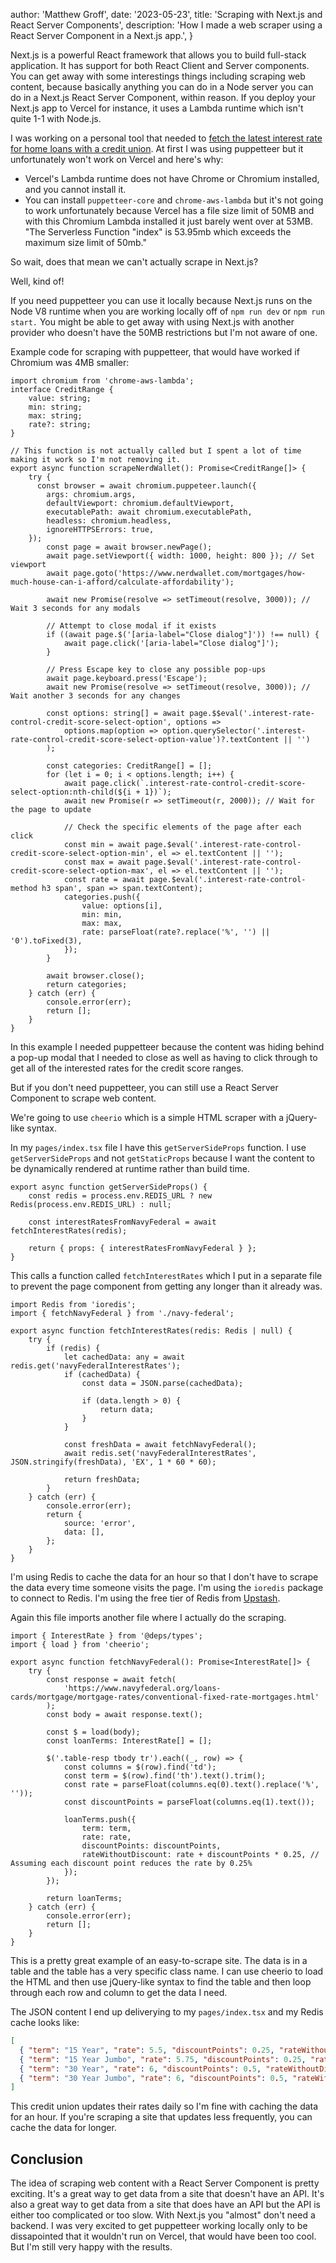 
  author: 'Matthew Groff',
  date: '2023-05-23',
  title: 'Scraping with Next.js and React Server Components',
  description:
    'How I made a web scraper using a React Server Component in a Next.js app.',
}


Next.js is a powerful React framework that allows you to build full-stack application. It has support for both React Client and Server components. You can get away with some interestings things including scraping web content, because basically anything you can do in a Node server you can do in a Next.js React Server Component, within reason. If you deploy your Next.js app to Vercel for instance, it uses a Lambda runtime which isn't quite 1-1 with Node.js.

I was working on a personal tool that needed to [fetch the latest interest rate for home loans with a credit union](https://github.com/mattlgroff/orlando-home-affordability-navy-fed). At first I was using puppetteer but it unfortunately won't work on Vercel and here's why:

- Vercel's Lambda runtime does not have Chrome or Chromium installed, and you cannot install it.
- You can install `puppetteer-core` and `chrome-aws-lambda` but it's not going to work unfortunately because Vercel has a file size limit of 50MB and with this Chromium Lambda installed it just barely went over at 53MB. "The Serverless Function "index" is 53.95mb which exceeds the maximum size limit of 50mb."

So wait, does that mean we can't actually scrape in Next.js?

Well, kind of!

If you need puppetteer you can use it locally because Next.js runs on the Node V8 runtime when you are working locally off of `npm run dev` or `npm run start.` You might be able to get away with using Next.js with another provider who doesn't have the 50MB restrictions but I'm not aware of one.

Example code for scraping with puppetteer, that would have worked if Chromium was 4MB smaller:
```tsx
import chromium from 'chrome-aws-lambda';
interface CreditRange {
    value: string;
    min: string;
    max: string;
    rate?: string;
}

// This function is not actually called but I spent a lot of time making it work so I'm not removing it.
export async function scrapeNerdWallet(): Promise<CreditRange[]> {
    try {
      const browser = await chromium.puppeteer.launch({
        args: chromium.args,
        defaultViewport: chromium.defaultViewport,
        executablePath: await chromium.executablePath,
        headless: chromium.headless,
        ignoreHTTPSErrors: true,
    });
        const page = await browser.newPage();
        await page.setViewport({ width: 1000, height: 800 }); // Set viewport
        await page.goto('https://www.nerdwallet.com/mortgages/how-much-house-can-i-afford/calculate-affordability');

        await new Promise(resolve => setTimeout(resolve, 3000)); // Wait 3 seconds for any modals

        // Attempt to close modal if it exists
        if ((await page.$('[aria-label="Close dialog"]')) !== null) {
            await page.click('[aria-label="Close dialog"]');
        }

        // Press Escape key to close any possible pop-ups
        await page.keyboard.press('Escape');
        await new Promise(resolve => setTimeout(resolve, 3000)); // Wait another 3 seconds for any changes

        const options: string[] = await page.$$eval('.interest-rate-control-credit-score-select-option', options =>
            options.map(option => option.querySelector('.interest-rate-control-credit-score-select-option-value')?.textContent || '')
        );

        const categories: CreditRange[] = [];
        for (let i = 0; i < options.length; i++) {
            await page.click(`.interest-rate-control-credit-score-select-option:nth-child(${i + 1})`);
            await new Promise(r => setTimeout(r, 2000)); // Wait for the page to update

            // Check the specific elements of the page after each click
            const min = await page.$eval('.interest-rate-control-credit-score-select-option-min', el => el.textContent || '');
            const max = await page.$eval('.interest-rate-control-credit-score-select-option-max', el => el.textContent || '');
            const rate = await page.$eval('.interest-rate-control-method h3 span', span => span.textContent);
            categories.push({
                value: options[i],
                min: min,
                max: max,
                rate: parseFloat(rate?.replace('%', '') || '0').toFixed(3),
            });
        }

        await browser.close();
        return categories;
    } catch (err) {
        console.error(err);
        return [];
    }
}
```

In this example I needed puppetteer because the content was hiding behind a pop-up modal that I needed to close as well as having to click through to get all of the interested rates for the credit score ranges.

But if you don't need puppetteer, you can still use a React Server Component to scrape web content. 

We're going to use `cheerio` which is a simple HTML scraper with a jQuery-like syntax.

In my `pages/index.tsx` file I have this `getServerSideProps` function. I use `getServerSideProps` and not `getStaticProps` because I want the content to be dynamically rendered at runtime rather than build time.

```tsx
export async function getServerSideProps() {
    const redis = process.env.REDIS_URL ? new Redis(process.env.REDIS_URL) : null;

    const interestRatesFromNavyFederal = await fetchInterestRates(redis);

    return { props: { interestRatesFromNavyFederal } };
}
```

This calls a function called `fetchInterestRates` which I put in a separate file to prevent the page component from getting any longer than it already was.

```tsx
import Redis from 'ioredis';
import { fetchNavyFederal } from './navy-federal';

export async function fetchInterestRates(redis: Redis | null) {
    try {
        if (redis) {
            let cachedData: any = await redis.get('navyFederalInterestRates');
            if (cachedData) {
                const data = JSON.parse(cachedData);

                if (data.length > 0) {
                    return data;
                }
            }

            const freshData = await fetchNavyFederal();
            await redis.set('navyFederalInterestRates', JSON.stringify(freshData), 'EX', 1 * 60 * 60);

            return freshData;
        }
    } catch (err) {
        console.error(err);
        return {
            source: 'error',
            data: [],
        };
    }
}
```

I'm using Redis to cache the data for an hour so that I don't have to scrape the data every time someone visits the page. I'm using the `ioredis` package to connect to Redis. I'm using the free tier of Redis from [Upstash](https://upstash.com).

Again this file imports another file where I actually do the scraping.

```tsx
import { InterestRate } from '@deps/types';
import { load } from 'cheerio';

export async function fetchNavyFederal(): Promise<InterestRate[]> {
    try {
        const response = await fetch(
            'https://www.navyfederal.org/loans-cards/mortgage/mortgage-rates/conventional-fixed-rate-mortgages.html'
        );
        const body = await response.text();

        const $ = load(body);
        const loanTerms: InterestRate[] = [];

        $('.table-resp tbody tr').each((_, row) => {
            const columns = $(row).find('td');
            const term = $(row).find('th').text().trim();
            const rate = parseFloat(columns.eq(0).text().replace('%', ''));
            const discountPoints = parseFloat(columns.eq(1).text());

            loanTerms.push({
                term: term,
                rate: rate,
                discountPoints: discountPoints,
                rateWithoutDiscount: rate + discountPoints * 0.25, // Assuming each discount point reduces the rate by 0.25%
            });
        });

        return loanTerms;
    } catch (err) {
        console.error(err);
        return [];
    }
}
```

This is a pretty great example of an easy-to-scrape site. The data is in a table and the table has a very specific class name. I can use cheerio to load the HTML and then use jQuery-like syntax to find the table and then loop through each row and column to get the data I need.

The JSON content I end up deliverying to my `pages/index.tsx` and my Redis cache looks like:
```JSON
[ 
  { "term": "15 Year", "rate": 5.5, "discountPoints": 0.25, "rateWithoutDiscount": 5.5625 }, 
  { "term": "15 Year Jumbo", "rate": 5.75, "discountPoints": 0.25, "rateWithoutDiscount": 5.8125 }, 
  { "term": "30 Year", "rate": 6, "discountPoints": 0.5, "rateWithoutDiscount": 6.125 }, 
  { "term": "30 Year Jumbo", "rate": 6, "discountPoints": 0.5, "rateWithoutDiscount": 6.125 } 
]
```

This credit union updates their rates daily so I'm fine with caching the data for an hour. If you're scraping a site that updates less frequently, you can cache the data for longer.

## Conclusion
The idea of scraping web content with a React Server Component is pretty exciting. It's a great way to get data from a site that doesn't have an API. It's also a great way to get data from a site that does have an API but the API is either too complicated or too slow. With Next.js you "almost" don't need a backend. I was very excited to get puppetteer working locally only to be dissapointed that it wouldn't run on Vercel, that would have been too cool. But I'm still very happy with the results.